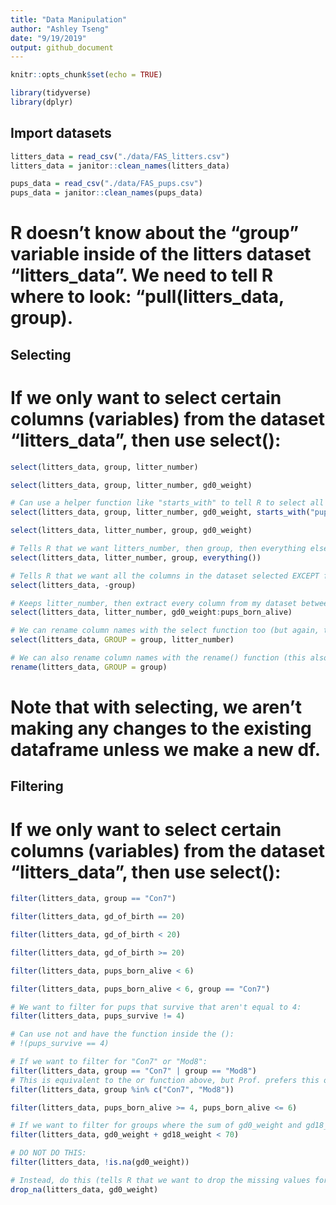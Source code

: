 ```yaml
---
title: "Data Manipulation"
author: "Ashley Tseng"
date: "9/19/2019"
output: github_document
---
```


```r
knitr::opts_chunk$set(echo = TRUE)

library(tidyverse)
library(dplyr)
```

## Import datasets

```r
litters_data = read_csv("./data/FAS_litters.csv")
litters_data = janitor::clean_names(litters_data)

pups_data = read_csv("./data/FAS_pups.csv")
pups_data = janitor::clean_names(pups_data)

```
# R doesn't know about the "group" variable inside of the litters dataset "litters_data". We need to tell R where to look: "pull(litters_data, group).


## Selecting

# If we only want to select certain columns (variables) from the dataset "litters_data", then use select():
```r
select(litters_data, group, litter_number)

select(litters_data, group, litter_number, gd0_weight)

# Can use a helper function like "starts_with" to tell R to select all columns from the dataset that start with "pups":
select(litters_data, group, litter_number, gd0_weight, starts_with("pups"))

select(litters_data, litter_number, group, gd0_weight)

# Tells R that we want litters_number, then group, then everything else to come after:
select(litters_data, litter_number, group, everything())

# Tells R that we want all the columns in the dataset selected EXCEPT for group (denoted by the -):
select(litters_data, -group)

# Keeps litter_number, then extract every column from my dataset between gd0_weight and pups_born_alive:
select(litters_data, litter_number, gd0_weight:pups_born_alive)

# We can rename column names with the select function too (but again, this isn't permanent):
select(litters_data, GROUP = group, litter_number)

# We can also rename column names with the rename() function (this also is not permanent!):
rename(litters_data, GROUP = group)

```
# Note that with selecting, we aren't making any changes to the existing dataframe unless we make a new df. 


## Filtering

# If we only want to select certain columns (variables) from the dataset "litters_data", then use select():

```r
filter(litters_data, group == "Con7")

filter(litters_data, gd_of_birth == 20)

filter(litters_data, gd_of_birth < 20)

filter(litters_data, gd_of_birth >= 20)

filter(litters_data, pups_born_alive < 6)

filter(litters_data, pups_born_alive < 6, group == "Con7")

# We want to filter for pups that survive that aren't equal to 4:
filter(litters_data, pups_survive != 4)

# Can use not and have the function inside the ():
# !(pups_survive == 4)

# If we want to filter for "Con7" or "Mod8":
filter(litters_data, group == "Con7" | group == "Mod8")
# This is equivalent to the or function above, but Prof. prefers this one: 
filter(litters_data, group %in% c("Con7", "Mod8"))

filter(litters_data, pups_born_alive >= 4, pups_born_alive <= 6)

# If we want to filter for groups where the sum of gd0_weight and gd18_weight is less than 70:
filter(litters_data, gd0_weight + gd18_weight < 70)

# DO NOT DO THIS:
filter(litters_data, !is.na(gd0_weight))

# Instead, do this (tells R that we want to drop the missing values for "gd0_weight" in the "litters_data" dataframe:
drop_na(litters_data, gd0_weight)

```





